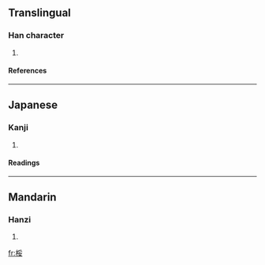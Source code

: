==Translingual==
===Han character===
{{Han char|rn=75|rad=木|as=07|sn=11|four=4294<sub>4</sub>|canj=木月女 (DBV)}}
# {{defn|Han|sort=木07}}
====References====
{{Han ref|kx=0527.090|dkj=14810|dj=0916.030|hdz=21217.090|uh=6875|ud=26741|bh=D5BD|bd=54717}}

----
==Japanese==
===Kanji===
{{ja-kanji|grade=|rs=木07}}
# {{defn|Japanese}} 
====Readings====
{{ja-readings|on=[[ずい]] (zui), [[に]] (ni)|kun=[[たら]] (tara)}}

----
==Mandarin==
===Hanzi===
{{cmn-hanzi|pin=[[ruǐ]] ([[rui3]])|wg=jui<sup>3</sup>}}
# {{defn|Mandarin}}

[[fr:桵]]